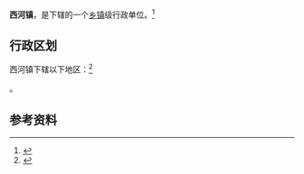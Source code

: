 {{中国乡级行政区|62/29/23/103/000}}

'''西河镇'''，是{{PRC admin/fullname|62/29/23/103/000|3}}下辖的一个[[乡镇|乡镇]]级行政单位。<ref>{{PRC admin/ref sgc|{{PRC admin/parent|62/29/23/103/000}}}}</ref>

== 行政区划 ==

西河镇下辖以下地区：<ref>{{PRC admin/ref sgc|62/29/23/103/000}}</ref>

{{PRC admin/children|62/29/23/103/000}}。

== 参考资料 ==

{{reflist}}

{{行政区划小作品}}
{{PRC admin/navcat|62/29/23/103/000}}